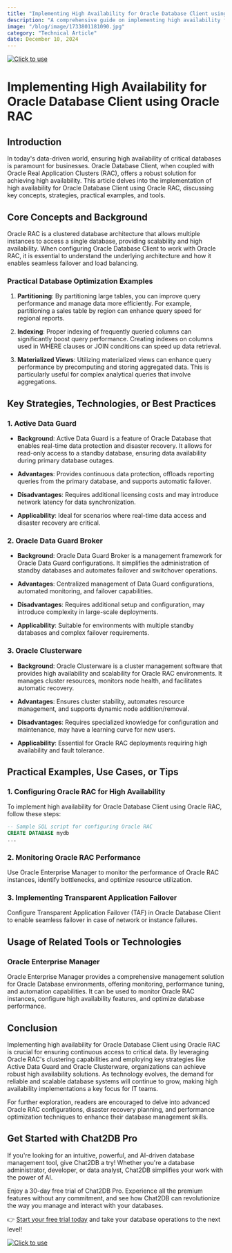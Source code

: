 ```yaml
---
title: "Implementing High Availability for Oracle Database Client using Oracle RAC"
description: "A comprehensive guide on implementing high availability for Oracle Database Client using Oracle RAC, covering key concepts, strategies, practical examples, and tools."
image: "/blog/image/1733801181090.jpg"
category: "Technical Article"
date: December 10, 2024
---
```

[![Click to use](/image/blog/bg/chat2db1.png)](https://app.chat2db.ai/)
# Implementing High Availability for Oracle Database Client using Oracle RAC


<Authors date="December 10, 2024">
  <Author name="Rowan Hill" link="https://chat2db.ai" />
</Authors>

## Introduction

In today's data-driven world, ensuring high availability of critical databases is paramount for businesses. Oracle Database Client, when coupled with Oracle Real Application Clusters (RAC), offers a robust solution for achieving high availability. This article delves into the implementation of high availability for Oracle Database Client using Oracle RAC, discussing key concepts, strategies, practical examples, and tools.

## Core Concepts and Background

Oracle RAC is a clustered database architecture that allows multiple instances to access a single database, providing scalability and high availability. When configuring Oracle Database Client to work with Oracle RAC, it is essential to understand the underlying architecture and how it enables seamless failover and load balancing.

### Practical Database Optimization Examples

1. **Partitioning**: By partitioning large tables, you can improve query performance and manage data more efficiently. For example, partitioning a sales table by region can enhance query speed for regional reports.

2. **Indexing**: Proper indexing of frequently queried columns can significantly boost query performance. Creating indexes on columns used in WHERE clauses or JOIN conditions can speed up data retrieval.

3. **Materialized Views**: Utilizing materialized views can enhance query performance by precomputing and storing aggregated data. This is particularly useful for complex analytical queries that involve aggregations.

## Key Strategies, Technologies, or Best Practices

### 1. Active Data Guard

- **Background**: Active Data Guard is a feature of Oracle Database that enables real-time data protection and disaster recovery. It allows for read-only access to a standby database, ensuring data availability during primary database outages.

- **Advantages**: Provides continuous data protection, offloads reporting queries from the primary database, and supports automatic failover.

- **Disadvantages**: Requires additional licensing costs and may introduce network latency for data synchronization.

- **Applicability**: Ideal for scenarios where real-time data access and disaster recovery are critical.

### 2. Oracle Data Guard Broker

- **Background**: Oracle Data Guard Broker is a management framework for Oracle Data Guard configurations. It simplifies the administration of standby databases and automates failover and switchover operations.

- **Advantages**: Centralized management of Data Guard configurations, automated monitoring, and failover capabilities.

- **Disadvantages**: Requires additional setup and configuration, may introduce complexity in large-scale deployments.

- **Applicability**: Suitable for environments with multiple standby databases and complex failover requirements.

### 3. Oracle Clusterware

- **Background**: Oracle Clusterware is a cluster management software that provides high availability and scalability for Oracle RAC environments. It manages cluster resources, monitors node health, and facilitates automatic recovery.

- **Advantages**: Ensures cluster stability, automates resource management, and supports dynamic node addition/removal.

- **Disadvantages**: Requires specialized knowledge for configuration and maintenance, may have a learning curve for new users.

- **Applicability**: Essential for Oracle RAC deployments requiring high availability and fault tolerance.

## Practical Examples, Use Cases, or Tips

### 1. Configuring Oracle RAC for High Availability

To implement high availability for Oracle Database Client using Oracle RAC, follow these steps:

```sql
-- Sample SQL script for configuring Oracle RAC
CREATE DATABASE mydb
...
```

### 2. Monitoring Oracle RAC Performance

Use Oracle Enterprise Manager to monitor the performance of Oracle RAC instances, identify bottlenecks, and optimize resource utilization.

### 3. Implementing Transparent Application Failover

Configure Transparent Application Failover (TAF) in Oracle Database Client to enable seamless failover in case of network or instance failures.

## Usage of Related Tools or Technologies

### Oracle Enterprise Manager

Oracle Enterprise Manager provides a comprehensive management solution for Oracle Database environments, offering monitoring, performance tuning, and automation capabilities. It can be used to monitor Oracle RAC instances, configure high availability features, and optimize database performance.

## Conclusion

Implementing high availability for Oracle Database Client using Oracle RAC is crucial for ensuring continuous access to critical data. By leveraging Oracle RAC's clustering capabilities and employing key strategies like Active Data Guard and Oracle Clusterware, organizations can achieve robust high availability solutions. As technology evolves, the demand for reliable and scalable database systems will continue to grow, making high availability implementations a key focus for IT teams.

For further exploration, readers are encouraged to delve into advanced Oracle RAC configurations, disaster recovery planning, and performance optimization techniques to enhance their database management skills.


## Get Started with Chat2DB Pro

If you're looking for an intuitive, powerful, and AI-driven database management tool, give Chat2DB a try! Whether you're a database administrator, developer, or data analyst, Chat2DB simplifies your work with the power of AI.

Enjoy a 30-day free trial of Chat2DB Pro. Experience all the premium features without any commitment, and see how Chat2DB can revolutionize the way you manage and interact with your databases.

👉 [Start your free trial today](https://app.chat2db.ai/) and take your database operations to the next level!

[![Click to use](/image/blog/bg/chat2db.jpg)](https://app.chat2db.ai/)